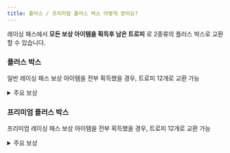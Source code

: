 ```yaml
---
title: 플러스 / 프리미엄 플러스 박스 어떻게 얻어요?
---
```


레이싱 패스에서 **모든 보상 아이템을 획득후 남은 트로피** 로 2종류의 플러스 박스로 교환할 수 있습니다.

### 플러스 박스

일반 레이싱 패스 보상 아이템을 전부 획득했을 경우, 트로피 12개로 교환 가능

<details>
    <summary>주요 보상</summary>
    
    - [고급] 마귀상어 (0.48%)
    - [일반] 오로라 (0.95%)
    - [일반] 마피아 (0.95%)
    - [일반] 빌런 (0.95%)
    - [일반] 블러드 (0.95%)
    - [일반] 화이트 멜로우 (0.95%)
    - [일반] 마린 (0.95%)
    - [일반] GT60 (0.95%)
    - [일반] 렉카 (0.95%)
    - [일반] 굴착기 (0.95%)
    - [일반] 인더스트 (0.95%)

    ---

    - [고급] 심해요원 브로디 (0.36%)
    - [희귀] 아이돌 연습생 휘 (0.36%)
    - [고급] 눈꼬마곰 우니 (0.71%)
    - [고급] 드라큘라 백작 드라키 (0.71%)
    - [고급] 매혹의 장미 레나 (0.71%)
    - [고급] 홈런왕 다오 (0.71%)
    - [고급] 다크 히어로 네오 (0.71%)
    - [고급] 소방관 렉스 (0.71%)
    - [고급] 뉴요커 크리스 (0.71%)
    - [고급] 귀염둥이 꼬마유령 (0.71%)
    - [고급] 관광객 로두마니 (0.71%)
    - [고급] 개굴 레이서 배찌 (0.71%)
    - [고급] 캡틴 로두마니 (0.71%)
    - [고급] 스마트 레이서 크리스 (0.71%)
    - [고급] 눈나무 마을 비비 (0.71%)

    ---

    그 외 부스터, 풍선, 번호판, 이모티콘, 이모션, 스티커 획득 가능
</details>

### 프리미엄 플러스 박스

프리미엄 레이싱 패스 보상 아이템을 전부 획득했을 경우, 트로피 12개로 교환 가능

<details>
    <summary>주요 보상</summary>
    
    - [희귀] 흑기사 (0.27%)
    - [일반] 나이트우퍼 (0.81%)
    - [일반] 흑룡 (0.81%)
    - [일반] 솔라 (0.81%)
    - [일반] 이클립스 알파 (0.81%)
    - [일반] 몬스터 (0.81%)
    - [일반] 저스티스 (0.81%)
    - [일반] 스마트 모빌리티 (0.81%)
    - [일반] 킬러 (0.81%)
    - [일반] 플라밍고 (0.81%)
    - [일반] 박쥐 (0.81%)
    - [일반] 닌자 (0.81%)
    - [일반] 소방차 (0.81%)

    ---

    - [고급] 트러블메이퀸 비비 (0.79%)
    - [고급] 작업반장 브로디 (0.79%)
    - [고급] 미케닉 꿈나무 크리스 (0.79%)
    - [고급] 소녀 미소 (0.79%)
    - [고급] 동화나라 티이라 (0.79%)
    - [고급] 엔지니어 디지니 (0.79%)
    - [고급] 미케닉 유망주 에띠 (0.79%)
    - [고급] 하와이안 브로디 (0.79%)
    - [고급] 항해사 디지니 (0.79%)
    - [고급] 정열의 장미 마틴 (0.79%)
    - [고급] 래빗홀 미소 (0.79%)
    - [고급] 악마 사냥꾼 오리온 (0.79%)
    - [고급] 호박 고양이 토비 (0.79%)
    - [고급] 전학생 미소 (0.79%)
    - [고급] 여우가면 랍토르 L (0.79%)
    - [고급] 늑대 마스크 랍토르 R (0.79%)
    - [고급] 스트라이커 디지니 (0.79%)
    - [고급] 선인장 케피 (0.79%)
    - [고급] 테니스 선수 레이브 (0.79%)

    ---

    그 외 부스터, 풍선, 번호판, 이모티콘, 이모션, 스티커 획득 가능
</details>